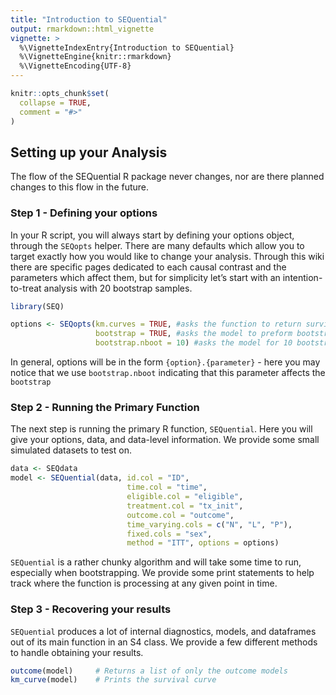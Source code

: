 ```yaml
---
title: "Introduction to SEQuential"
output: rmarkdown::html_vignette
vignette: >
  %\VignetteIndexEntry{Introduction to SEQuential}
  %\VignetteEngine{knitr::rmarkdown}
  %\VignetteEncoding{UTF-8}
---
```


```r
knitr::opts_chunk$set(
  collapse = TRUE,
  comment = "#>"
)
```

## Setting up your Analysis

The flow of the SEQuential R package never changes, nor are there planned changes to this flow in the future.

### Step 1 - Defining your options

In your R script, you will always start by defining your options object, through the `SEQopts` helper. There are many defaults which allow you to target exactly how you would like to change your analysis. Through this wiki there are specific pages dedicated to each causal contrast and the parameters which affect them, but for simplicity let's start with an intention-to-treat analysis with 20 bootstrap samples.

```r
library(SEQ)

options <- SEQopts(km.curves = TRUE, #asks the function to return survival and risk estimates
                   bootstrap = TRUE, #asks the model to preform bootstrapping
                   bootstrap.nboot = 10) #asks the model for 10 bootstrap samples
```

In general, options will be in the form `{option}.{parameter}` - here you may notice that we use `bootstrap.nboot` indicating that this parameter affects the `bootstrap`

### Step 2 - Running the Primary Function

The next step is running the primary R function, `SEQuential`. Here you will give your options, data, and data-level information. We provide some small simulated datasets to test on.

```r
data <- SEQdata
model <- SEQuential(data, id.col = "ID", 
                          time.col = "time", 
                          eligible.col = "eligible",
                          treatment.col = "tx_init",
                          outcome.col = "outcome",
                          time_varying.cols = c("N", "L", "P"),
                          fixed.cols = "sex",
                          method = "ITT", options = options)
```

`SEQuential` is a rather chunky algorithm and will take some time to run, especially when bootstrapping. We provide some print statements to help track where the function is processing at any given point in time.

### Step 3 - Recovering your results

`SEQuential` produces a lot of internal diagnostics, models, and dataframes out of its main function in an S4 class. We provide a few different methods to handle obtaining your results.

```r
outcome(model)     # Returns a list of only the outcome models 
km_curve(model)    # Prints the survival curve
```

